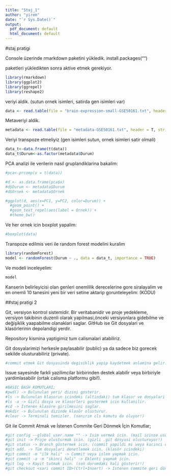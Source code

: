 ```yaml
---
title: "Staj_1"
author: "yirem"
date: "`r Sys.Date()`"
output:
  pdf_document: default
  html_document: default
---
```


#staj pratigi

Console üzerinde rmarkdown paketini yükledik. install.packages("")

paketleri yükledikten sonra aktive etmek gerekiyor.

```r
library(rmarkdown)
library(ggplot2)
library(ggrepel)
library(reshape2)
```

veriyi aldik. (sutun ornek isimleri, satirda gen isimleri var)

```r
data <- read.table(file = "brain-expression-small-GSE50161.txt", header = T, sep = " ")
```

Metaveriyi aldik.

```r
metadata <- read.table(file = "metadata-GSE50161.txt", header = T, stringsAsFactors = FALSE)
```

Veriyi transpoze etmeliyiz (gen isimleri sutun, ornek isimleri satir olmali)

```r
data_t<-data.frame(t(data))
data_t$Durum<-as.factor(metadata$Durum)
```

PCA analizi ile verilerin nasil gruplandiklarina bakalim:

```r
#pca<-prcomp(x = t(data))

#d <- as.data.frame(pca$x)
#d$Durum <- metadata$Durum
#d$Ornek <- metadata$Ornek

#ggplot(d, aes(x=PC1, y=PC2, color=Durum)) + 
  #geom_point() + 
  #geom_text_repel(aes(label = Ornek)) + 
  #theme_bw()
```

Ve her ornek icin boxplot yapalim:

```r
#boxplot(data)
```

Transpoze edilmis veri ile random forest modelini kuralim

```r
library(randomForest)
model <- randomForest(Durum ~ ., data = data_t, importance = TRUE)
```

Ve modeli inceleyelim:

```r
model
```

Kanserin belirleyicisi olan genleri onemlilik derecelerine gore siralayalim ve en onemli 10 tanesini yeni bir veri setine aktarip gorunteleyelim: (KODU)

##staj pratigi 2

Git, versiyon kontrol sistemidir. Bir veritabanidir ve proje yedekleme, versiyon takibinin duzenli olarak yapilmasi,önceki versiyonlara gidebilme ve değişiklik yaapabilme olanaklari saglar. GitHub ise Git dosyalari ve klasörlerinin depolandigi yerdir.

Repository kismina yaptigimiz tum calismalari atabiliriz.

Git dosyalarimizi herkesle paylasabilir (public) ya da sadece biz gorecek sekilde olusturabiliriz (private).

```r
#commit etmek Git dosyasinda degisiklik yapip kaydetmek anlamina gelir.
```

Issue sayesinde farkli yazilimcilar birbirinden destek alabilir veya birbiriyle yardimlasabilir (ortak calisma platformu gibi!).

```r
#BASIC BASH KOMUTLARI;
#pwd() -> Bulunulan yeri/ dizini gosterir.
#ls -> Bulunulan klasorun icindeki (altindaki) tum klasor ve dosyalari gosterir.
#ls -a -> Gizli dosya ve klasorleri gostermek icin kullanilir.
#cd -> İstenen klasöre girilmesini saglar.
#mkdir -> Bulunulan dizinde klasör olusturur.
#clear -> Terminali temizler. (sanırım cls komutu da oluyor!)
```

Git ile Commit Atmak ve İstenen Commite Geri Dönmek İçin Komutlar;

```r
#git config --global user.name "" -> Isim vermek icin. (mail icinse user.email)
#git init -> Proje olusturmak icin. (gizli .git dosyasi olusturuyor!)
#git status -> Branch göstermek icin. (commit yapildi mi veya kacinci commit oldugunu gösteriyor!)(Neyi commitleyeceksek "git add <file>" ile bastan dosya adi yazarak belirtiyoruz)
#git add. -> Tüm dosyalari denetlemek icin. (klasör icindeki)
#git commit -m "ilk hali" -> Commit veya islem yapmak icin.
#git commit -a -m "ikinci hali" -> Eklenti yapmak icin.
#git log -> Kayit tutmak icin. (son durumdaki hali gösterir!)
#git checkout <sari commit ID>(Ctrl+Insert) -> Istenen commite geri dönülmesini saglar.
```










